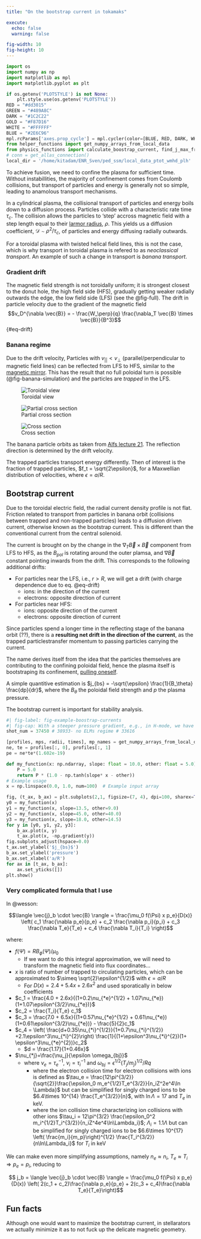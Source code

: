 ```yaml
---
title: "On the bootstrap current in tokamaks"

execute: 
  echo: false
  warning: false

fig-width: 10 
fig-height: 10
---
```

```python

import os 
import numpy as np
import matplotlib as mpl
import matplotlib.pyplot as plt 

if os.getenv('PLOTSTYLE') is not None: 
    plt.style.use(os.getenv('PLOTSTYLE'))
RED = "#dd3015"
GREEN = "#489A8C"
DARK = "#1C2C22"
GOLD = "#F87D16"
WHITE = "#FFFFFF"
BLUE = "#2E6C96"
mpl.rcParams['axes.prop_cycle'] = mpl.cycler(color=[BLUE, RED, DARK, WHITE, GREEN, GOLD]) 
from helper_functions import get_numpy_arrays_from_local_data
from physics_functions import calculate_boostrap_current, find_j_max_from_boostrap_current
# conn = get_allas_connection()
local_dir = '/home/kitadam/ENR_Sven/ped_ssm/local_data_ptot_wmhd_plh'

```
To achieve fusion, we need to confine the plasma for sufficient time. Without instabillities, the majority of confinement comes from Coulomb collisions, but transport of particles and energy is generally not so simple, leading to anamolous transport mechanisms. 

In a cylindrical plasma, the collisional transport of particles and energy boils down to a diffusion process. Particles collide with a characteristic rate time $\tau_c$. The collision allows the particles to 'step' accross magnetic field with a step length equal to their [larmor radius](https://en.wikipedia.org/wiki/Gyroradius), $\rho$. This yields us a diffusion coefficient, $\mathcal{D} \sim \rho^2 / \tau_c$, of particles and energy diffusing radially outwards. 

For a toroidal plasma with twisted helical field lines, this is not the case, which is why transport in toroidal plasma is refered to as _neoclassical transport_. An example of such a change in transport is *banana transport*.

### Gradient drift

The magnetic field strength is not toroidally uniform; it is strongest closest to the donut hole, the high field side (HFS), gradually getting weaker radially outwards the edge,  the low field side (LFS) (see the @fig-full).
The drift in particle velocity due to the gradient of the magnetic field $$v_D^{\nabla \vec{B}} = - \frac{W_\perp}{q} \frac{\nabla_T \vec{B} \times \vec{B}}{B^3}$${#eq-drift}

### Banana regime 
Due to the drift velocity, Particles with $v_{||} < v_\perp$ (parallel/perpendicular to magnetic field lines) can be reflected from LFS to HFS, similar to the [magnetic mirror](https://en.wikipedia.org/wiki/Magnetic_mirror). This has the result that no full poloidal turn is possible (@fig-banana-simulation) and the particles are _trapped_ in the LFS. 

::: {#fig-banana-simulation layout-ncol=3 layout-valign="center"} 

![Toroidal view](./local_figures/Banana_orbits_with_notations.jpg){#fig-full}

![Partial cross section](./local_figures/banana_orbits_2.png){#fig-partial-cross-section}

![Cross section](./local_figures/banana_orbit_3.png){#fig-cross-section}

The banana particle orbits as taken from [Alfs lecture 21](https://www.youtube.com/watch?v=1fCkCHMNgKw). The reflection direction is determined by the drift velocity.
:::

The trapped particles transport energy differently. Then of interest is the fraction of trapped particles, $f_t = \sqrt{2\epsilon}$, for a Maxwellian distribution of velocities, where $\epsilon = a/R$.

## Bootstrap current

Due to the toroidal electric field, the radial current density profile is not flat. 
Friction related to transport from particles in banana orbit (collisions between trapped and non-trapped particles) leads to a diffusion driven current, otherwise known as the bootstrap current. This is different than the conventional current from the central solenoid. 

The current is brought on by the change in the $\nabla_T \vec{B} \times \vec{B}$ component from LFS to HFS, as the $B_{pol}$ is rotating around the outer plamsa, and $\nabla \vec{B}$ constant pointing inwards from the drift.
This corresponds to the following additional drifts: 

-  For particles near the LFS, i.e., $r > R$, we will get a drift (with charge dependence due to eq. @eq-drift)
    - ions: in the direction of the current
    - electrons: opposite direction of current
- For particles near HFS: 
    - ions: opposite direction of the current
    - electrons: opposite direction of current

Since particles spend a longer time in the reflecting stage of the banana orbit (??), there is a **resulting net drift in the direction of the current**, as the trapped particlestransfer momentum to passing particles carrying the current. 

The name derives itself from the idea that the particles themselves are contributing to the confining poloidal field, hence the plasma itself is bootstraping its confinement, [pulling oneself](https://erikjanvankesteren.nl/blog/2018-03-01-baron-bootstrap.html).  

A simple quantitive estimation is $j_{bs} = -\sqrt{\epsilon} \frac{1}{B_\theta} \frac{dp}{dr}$, where the $B_\theta$ the poloidal field strength and $p$ the plasma pressure.

The bootstrap current is important for stability analysis. 

```python
#| fig-label: fig-example-boostrap-currents
#| fig-cap: With a steeper pressure gradient, e.g., in H-mode, we have a larger boostrap current
shot_num = 37450 # 38933- no ELMs regime # 33616 

[profiles, mps, radii, times], mp_names = get_numpy_arrays_from_local_data(shot_num, local_dir)
ne, te = profiles[:, 0], profiles[:, 1]
pe = ne*te*(1.602e-19) 

def my_function(x: np.ndarray, slope: float = 10.0, other: float = 5.0):
    P = 5.0  
    return P * (1.0 - np.tanh(slope* x - other))
# Example usage
x = np.linspace(0.0, 1.0, num=100)  # Example input array

fig, (t_ax, b_ax) = plt.subplots(2,1, figsize=(7, 4), dpi=100, sharex=True)
y0 = my_function(x)
y1 = my_function(x, slope=13.5, other=9.0)
y2 = my_function(x, slope=45.0, other=40.0)
y3 = my_function(x, slope=18.0, other=14.5)
for y in [y0, y1, y2, y3]:
    b_ax.plot(x, y)
    t_ax.plot(x, -np.gradient(y))
fig.subplots_adjust(hspace=0.0)
t_ax.set_ylabel('$j_{bs}$')
b_ax.set_ylabel('pressure')
b_ax.set_xlabel('a/R')
for ax in [t_ax, b_ax]: 
    ax.set_yticks([])
plt.show()
```

### Very complicated formula that I use
In @wesson: 


$$\langle \vec{j}_b \cdot \vec{B} \rangle = \frac{\mu_0 f(\Psi) x p_e}{D(x)} \left( c_1 \frac{\nabla p_e}{p_e} + c_2 \frac{\nabla p_i}{p_i}  + c_3 \frac{\nabla T_e}{T_e} + c_4 \frac{\nabla T_i}{T_i} \right)$$

where: 

-  $f(\Psi) = RB_\phi(\Psi) / \mu_0$
    - If we want to do this integral approximation, we will need to transform the magnetic field into flux coordinates...
- $x$ is ratio of number of trapped to circulating particles, which can be approximated to $\simeq \sqrt{2}\epsilon^{1/2}$ with $\epsilon=a/R$
  - For $D(x) = 2.4 + 5.4x + 2.6x^2$ and used sporatically in below coefficients
- $c_1 = \frac{4.0 + 2.6x}{(1+0.2\nu_{*e}^{1/2} + 1.07\nu_{*e})(1+1.07\epsilon^{3/2}\nu_{*e})}$
- $c_2 = \frac{T_i}{T_e} c_1$
- $c_3 = \frac{7.0 + 6.5x}{(1+0.57\nu_{*e}^{1/2} + 0.61\nu_{*e})(1+0.61\epsilon^{3/2}\nu_{*e})} - \frac{5}{2}c_1$
- $c_4 = \left( \frac{d+0.35\nu_{*i}^{1/2}}{1+0.7\nu_{*i}^{1/2}} +2.1\epsilon^3\nu_{*i}^{2}\right) \frac{1}{(1+\epsilon^3\nu_{*i}^{2})(1+ \epsilon^3\nu_{*e}^{2})}c_2$
  - $d = \frac{1.17}{1+0.46x}$
- $\nu_{*j}=\frac{\nu_j}{\epsilon \omega_{bj}}$
  - where $\nu_e = \tau_e^{-1}$, $\nu_i = \tau_i^{-1}$ and $\omega_{bj} = \epsilon^{1/2}(T_j/m_j)^{1/2} / Rq$
    - where the electron collision time for electron collisions with ions is defined as $\tau_e = \frac{12\pi^{3/2}}{\sqrt{2}}\frac{\epsilon_0 m_e^{1/2}T_e^{3/2}}{n_iZ^2e^4\ln \Lambda}$ but can be simplified for singly charged ions to be $6.4\times 10^{14} \frac{T_e^{3/2}}{n}$, with $\ln \Lambda = 17$ and $T_e$ in keV.
    - where the ion collision time characterizing ion collisions with other ions $\tau_i = 12\pi^{3/2} \frac{\epsilon_0^2 m_i^{1/2}T_i^{3/2}}{n_iZ^4e^4\ln\Lambda_i}$; $\Lambda_i = 1.1\Lambda$ but can be simplified for singly charged ions to be $6.6\times 10^{17} \left( \frac{m_i}{m_p}\right)^{1/2} \frac{T_i^{3/2}}{n\ln\Lambda_i}$ for $T_i$ in keV

We can make even more simplifying assumptions, namely $n_e \approx n_i$, $T_e \approx T_i$ $\Rightarrow p_e = p_i$, reducing to 

$$ j_b = \langle \vec{j}_b \cdot \vec{B} \rangle = \frac{\mu_0 f(\Psi) x p_e}{D(x)} \left( 2(c_1 + c_2)\frac{\nabla p_e}{p_e} + 2(c_3 + c_4)\frac{\nabla T_e}{T_e}\right)$$

## Fun facts 

Although one would want to maximize the bootstrap current, in stellarators we actually minimize it as to not fuck up the delicate magnetic geometry.